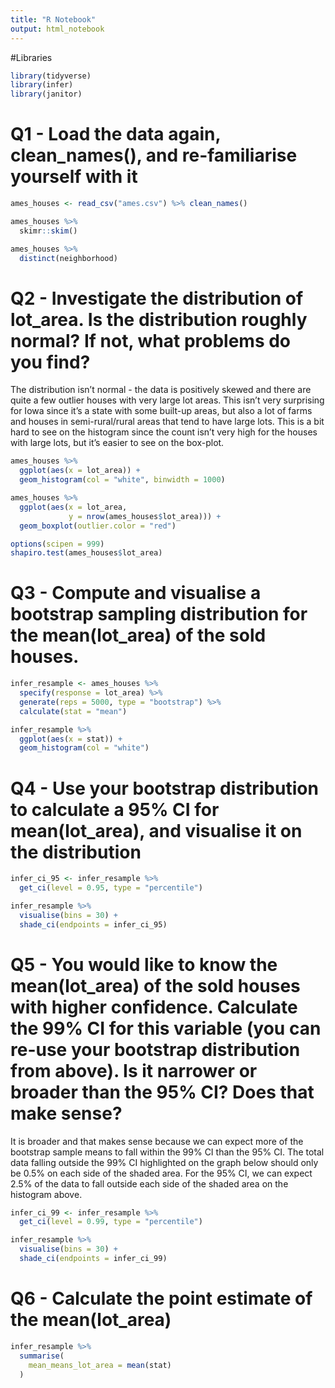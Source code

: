 ```yaml
---
title: "R Notebook"
output: html_notebook
---
```



#Libraries

```r
library(tidyverse)
library(infer)
library(janitor)
```

# Q1 - Load the data again, clean_names(), and re-familiarise yourself with it

```r
ames_houses <- read_csv("ames.csv") %>% clean_names()
```

```r
ames_houses %>% 
  skimr::skim()

ames_houses %>% 
  distinct(neighborhood)
```

# Q2 - Investigate the distribution of lot_area. Is the distribution roughly normal? If not, what problems do you find?

The distribution isn't normal - the data is positively skewed and there are quite a few outlier houses with very large lot areas. This isn't very surprising for Iowa since it's a state with some built-up areas, but also a lot of farms and houses in semi-rural/rural areas that tend to have large lots. This is a bit hard to see on the histogram since the count isn't very high for the houses with large lots, but it's easier to see on the box-plot.

```r
ames_houses %>% 
  ggplot(aes(x = lot_area)) +
  geom_histogram(col = "white", binwidth = 1000)

ames_houses %>% 
  ggplot(aes(x = lot_area,
             y = nrow(ames_houses$lot_area))) +
  geom_boxplot(outlier.color = "red")
```

```r
options(scipen = 999)
shapiro.test(ames_houses$lot_area)
```
# Q3 - Compute and visualise a bootstrap sampling distribution for the mean(lot_area) of the sold houses.



```r
infer_resample <- ames_houses %>% 
  specify(response = lot_area) %>% 
  generate(reps = 5000, type = "bootstrap") %>% 
  calculate(stat = "mean")

infer_resample %>% 
  ggplot(aes(x = stat)) +
  geom_histogram(col = "white")
```

# Q4 - Use your bootstrap distribution to calculate a 95% CI for mean(lot_area), and visualise it on the distribution

```r
infer_ci_95 <- infer_resample %>% 
  get_ci(level = 0.95, type = "percentile")

infer_resample %>% 
  visualise(bins = 30) +
  shade_ci(endpoints = infer_ci_95)
```

# Q5 - You would like to know the mean(lot_area) of the sold houses with higher confidence. Calculate the 99% CI for this variable (you can re-use your bootstrap distribution from above). Is it narrower or broader than the 95% CI? Does that make sense?

It is broader and that makes sense because we can expect more of the bootstrap sample means to fall within the 99% CI than the 95% CI. The total data falling outside the 99% CI highlighted on the graph below should only be 0.5% on each side of the shaded area. For the 95% CI, we can expect 2.5% of the data to fall outside each side of the shaded area on the histogram above.

```r
infer_ci_99 <- infer_resample %>% 
  get_ci(level = 0.99, type = "percentile")

infer_resample %>% 
  visualise(bins = 30) +
  shade_ci(endpoints = infer_ci_99)
```

# Q6 - Calculate the point estimate of the mean(lot_area)

```r
infer_resample %>%  
  summarise(
    mean_means_lot_area = mean(stat)
  )
```

